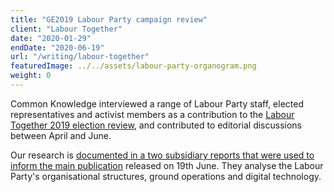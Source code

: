 ```yaml
---
title: "GE2019 Labour Party campaign review"
client: "Labour Together"
date: "2020-01-29"
endDate: "2020-06-19"
url: "/writing/labour-together"
featuredImage: ../../assets/labour-party-organogram.png
weight: 0
---
```


Common Knowledge interviewed a range of Labour Party staff, elected representatives and activist members as a contribution to the [Labour Together 2019 election review](https://electionreview.labourtogether.uk), and contributed to editorial discussions between April and June.

Our research is [documented in a two subsidiary reports that were used to inform the main publication](/writing/labour-together) released on 19th June. They analyse the Labour Party's organisational structures, ground operations and digital technology.
